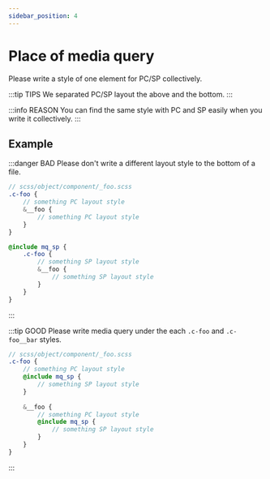 ```yaml
---
sidebar_position: 4
---
```


# Place of media query

Please write a style of one element for PC/SP collectively.

:::tip TIPS
We separated PC/SP layout the above and the bottom.
:::

:::info REASON
You can find the same style with PC and SP easily when you write it collectively.
:::


## Example

:::danger BAD
Please don't write a different layout style to the bottom of a file.

```scss
// scss/object/component/_foo.scss
.c-foo {
    // something PC layout style
    &__foo {
        // something PC layout style
    }
}

@include mq_sp {
    .c-foo {
        // something SP layout style
        &__foo {
            // something SP layout style
        }
    }
}
```
:::

:::tip GOOD
Please write media query under the each `.c-foo` and `.c-foo__bar` styles.

```scss
// scss/object/component/_foo.scss
.c-foo {
    // something PC layout style
    @include mq_sp {
        // something SP layout style
    }
    
    &__foo {
        // something PC layout style
        @include mq_sp {
            // something SP layout style
        }
    }
}
```
:::

